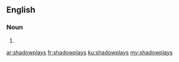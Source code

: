 ==English==

===Noun===
{{head|en|plural}}

# {{plural of|shadowplay|lang=en|nocat=1}}

[[ar:shadowplays]]
[[fr:shadowplays]]
[[ku:shadowplays]]
[[my:shadowplays]]